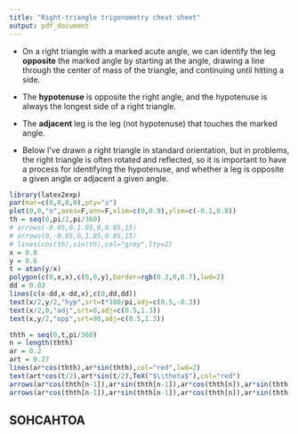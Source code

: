 ```yaml
---
title: "Right-triangle trigonometry cheat sheet"
output: pdf_document
---
```


\pagenumbering{gobble}


* On a right triangle with a marked acute angle, we can identify the leg **opposite** the marked angle by starting at the angle, drawing a line through the center of mass of the triangle, and continuing until hitting a side.

* The **hypotenuse** is opposite the right angle, and the hypotenuse is always the longest side of a right triangle.

* The **adjacent** leg is the leg (not hypotenuse) that touches the marked angle.

* Below I've drawn a right triangle in standard orientation, but in problems, the right triangle is often rotated and reflected, so it is important to have a process for identifying the hypotenuse, and whether a leg is opposite a given angle or adjacent a given angle.

```r
library(latex2exp)
par(mar=c(0,0,0,0),pty="s")
plot(0,0,"n",axes=F,ann=F,xlim=c(0,0.9),ylim=c(-0.1,0.8))
th = seq(0,pi/2,pi/360)
# arrows(-0.05,0,1.05,0,0.05,15)
# arrows(0,-0.05,0,1.05,0.05,15)
# lines(cos(th),sin(th),col="grey",lty=2)
x = 0.8
y = 0.6
t = atan(y/x)
polygon(c(0,x,x),c(0,0,y),border=rgb(0.3,0,0.7),lwd=2)
dd = 0.03
lines(c(x-dd,x-dd,x),c(0,dd,dd))
text(x/2,y/2,"hyp",srt=t*180/pi,adj=c(0.5,-0.3))
text(x/2,0,"adj",srt=0,adj=c(0.5,1.3))
text(x,y/2,"opp",srt=90,adj=c(0.5,1.3))

thth = seq(0,t,pi/360)
n = length(thth)
ar = 0.2
art = 0.27
lines(ar*cos(thth),ar*sin(thth),col="red",lwd=2)
text(art*cos(t/2),art*sin(t/2),TeX("$\\theta$"),col="red")
arrows(ar*cos(thth[n-1]),ar*sin(thth[n-1]),ar*cos(thth[n]),ar*sin(thth[n]),0.1,20,col="red",lwd=3)
arrows(ar*cos(thth[n-1]),ar*sin(thth[n-1]),ar*cos(thth[n]),ar*sin(thth[n]),0.08,10,col="red",lwd=3)
```

## SOHCAHTOA

\begin{align*}
\sin(\theta) ~&=~ \frac{\text{opp}}{\text{hyp}} & \text{opp} ~&=~ \text{hyp}\cdot\sin(\theta) & \text{hyp} ~&=~ \frac{\text{opp}}{\sin(\theta)} & \theta ~=~ \arcsin\left(\frac{\text{opp}}{\text{hyp}}\right)\\\\
\cos(\theta) ~&=~ \frac{\text{adj}}{\text{hyp}} & \text{adj} ~&=~ \text{hyp}\cdot\cos(\theta) & \text{hyp} ~&=~ \frac{\text{adj}}{\cos(\theta)} & \theta ~=~ \arccos\left(\frac{\text{adj}}{\text{hyp}}\right)\\\\
\tan(\theta) ~&=~ \frac{\text{opp}}{\text{adj}} & \text{opp} ~&=~ \text{adj}\cdot\tan(\theta) & \text{adj} ~&=~ \frac{\text{opp}}{\tan(\theta)} & \theta ~=~ \arctan\left(\frac{\text{opp}}{\text{adj}}\right)
\end{align*}



